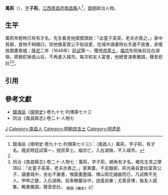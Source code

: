 '''萬荊'''（{{bd|17世紀||17世紀}}），[[表字|字]]'''子荊'''，[[江西等處承宣布政使司|江西]][[南昌府|南昌府]][[南昌縣|南昌縣]]人<ref name=djs>錢海岳《南明史·卷九十七·列傳第七十三》：（南昌人）萬荊，字子荊，有才名。隆武時廷試第一，授庶萃士。福京亡，入白湖嶺，不入城市。</ref>，[[南明|南明]]政治人物。

==生平==
萬荊年輕時已有有才名，先生看見他摸摸頭說：「此童子英英，老夫亦畏之。」家中貧窮，食物不夠餬口，但他像富貴公子般自愛，在城中讀書時右手邊不放書，卻擺放圖畫香爐；[[隆武|隆武]]二年（1646年）[[廷試|廷試]]第一，獲授[[庶吉士|庶萃士]]，[[福京|福京]]失陷後前往白湖嶺，將銷釘掉進山谷，不再進入城市。每次和友人宴會，他總會演奏雅調，聲音悲壯<ref name=djs/><ref>同治《南昌縣志》·卷二十·人物七：萬荊，字子荊，總角有才名，鄉先生見之摩頂曰：「此童子英英，老夫亦畏之。」家素匱，不足饘粥，荊光美自愛如富貴公子，讀書城中，坐右不置書，惟圖畫墨搨、博山雨花諸器而已，凡試無不先人。甲申之變，入白湖嶺，投車轄巖谷中，逍遙自樂；尤善音律，每友人讌集，輒奏雅調，聲音悲壯。 <sub>閔鉞《離史》</sub></ref>。

==引用==
{{reflist}}

==參考文獻==
*[[錢海岳|錢海岳]]《[[南明史_(錢海岳)|南明史]]》·卷九十七·列傳第七十三
*同治《南昌縣志》·卷二十·人物七

{{隆武二年丙戌科殿試金榜}}

[[Category:萬姓|J]]
[[Category:南昌人|Category:南昌人]]
[[Category:明朝庶吉士|Category:明朝庶吉士]]
[[Category:明遗民|Category:明遗民]]